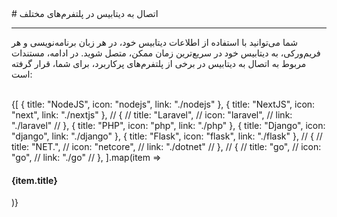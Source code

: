 

<Layout>
<Head>
<title>مستندات اتصال به MongoDB در پلتفرم‌های مختلف - لیارا</title>
<meta property="og:title" content="مستندات خدمات رایانش ابری لیارا" />
<meta property="og:description" content="مستندات قدم به قدم اتصال به دیتابیس MongoDB در فریم‌ورک‌ها و پلتفرم‌های مختلف"  />
<meta property="og:image" content="https://media.liara.ir/logos/liara-poster.jpg" />
</Head>
# اتصال به دیتابیس در پلتفرم‌های مختلف
<hr className="mb-2" />

شما می‌توانید با استفاده از اطلاعات دیتابیس خود، در هر زبان برنامه‌نویسی و هر فریم‌ورکی، به دیتابیس خود در سریع‌ترین زمان ممکن، متصل شوید. 
در ادامه، مستندات مربوط به اتصال به دیتابیس در برخی از پلتفرم‌های پرکاربرد، برای شما، قرار گرفته است:

<br />
<div className='h-2' />
<div className="grid md:grid-cols-5 gap-4">
            {[
    {
        title: "NodeJS",
        icon: "nodejs",
        link: "./nodejs"
      },
      {
        title: "NextJS",
        icon: "next",
        link: "./nextjs"
      },
      // {
      //   title: "Laravel",
      //   icon: "laravel",
      //   link: "./laravel"
      // },
      {
        title: "PHP",
        icon: "php",
        link: "./php"
      },
      {
        title: "Django",
        icon: "django",
        link: "./django"
      },
      {
        title: "Flask",
        icon: "flask",
        link: "./flask"
      },
      // {
      //   title: "NET.",
      //   icon: "netcore",
      //   link: "./dotnet"
      // },
      // {
      //   title: "go",
      //   icon: "go",
      //   link: "./go"
      // },
  ].map(item =>
    <Link href={item.link}>
    <Card className="flex cursor-pointer w-full items-center justify-between">
        <div className="flex items-center gap-3">
        <div className="w-[40px] p-1  bg-[#333] rounded-lg">
            <PlatformIcon platform={item.icon} />
        </div>
        <h4>
            {item.title}
        </h4>
        </div>
        <GoArrowLeft className="ml-1" />
    </Card>
    </Link>
            )}
          </div>
<div className='h-2' />

</Layout>